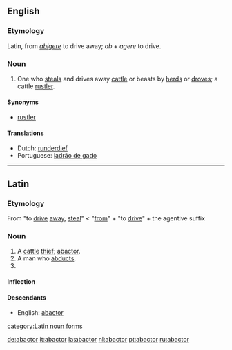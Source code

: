 ==English==

===Etymology===
Latin, from ''[[abigere]]'' to drive away; ''ab'' + ''agere'' to drive.

===Noun===
{{en-noun}}

# {{context|legal|obsolete}} One who [[steal]]s and drives away [[cattle]] or beasts by [[herd]]s or [[drove]]s; a cattle [[rustler]].

====Synonyms====
*[[rustler]]

====Translations====
*Dutch: [[runderdief]]
*Portuguese: [[ladrão de gado]]

----

==Latin==
===Etymology===
From {{term|abigo#Latin|abigō}} "to [[drive]] [[away]], [[steal]]" < {{term|ab-#Latin|ab-}} "[[from]]" + {{term|ago#Latin|agō}} "to [[drive]]"  + {{term|-or#Latin|-or}} the agentive suffix

===Noun===
{{la-noun|abactor|abactoris|abactoris|m|third}}

# A [[cattle]] [[thief]]; [[abactor]].
# A man who [[abduct|abducts]].
# {{inflection of|abactor#Latin|abactor|voc|s}}

====Inflection====
{{ladecl3par}}
{{la-decl-3rd-PAR|abactor|abactor|abactor}}

====Descendants====
* English: [[abactor#English|abactor]]

[[category:Latin noun forms]]

[[de:abactor]]
[[it:abactor]]
[[la:abactor]]
[[nl:abactor]]
[[pt:abactor]]
[[ru:abactor]]